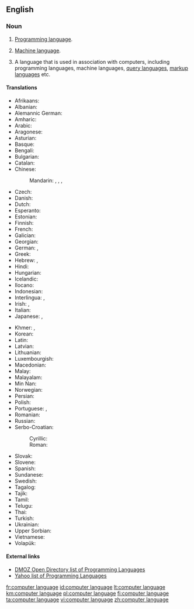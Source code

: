 {{wikipedia}}
==English==

===Noun===
{{en-noun|head=[[computer]] [[language]]}}

# {{context|programming|lang=en}} [[programming language|Programming language]].
# {{context|programming|lang=en}} [[machine language|Machine language]].
# {{context|programming|lang=en}} A language that is used in association with computers, including programming languages, machine languages, [[query language]]s, [[markup language]]s etc.

====Translations====
{{trans-top|programming language}}
* Afrikaans: {{t|af|programmeertaal}}
* Albanian: {{t|sq|gjuhë programimi}}
* Alemannic German: {{t|gsw|Programmiersprache|f}}
* Amharic: {{t|am|የፕሮግራም ቋንቋ|sc=Ethi}}
* Arabic: {{t|ar|لغة برمجة|f}}
* Aragonese: {{t|an|luengache de programazión|m}}
* Asturian: {{t|ast|llinguaxe de programación|f}}
* Basque: {{t|eu|programazio-lengoaia}}
* Bengali: {{t|bn|প্রোগ্রামিং ভাষা|sc=Beng}}
* Bulgarian: {{t|bg|език за програмиране|m}}
* Catalan: {{t|ca|llenguatge de programació|f}}
* Chinese:
*: Mandarin: {{t|cmn|計算機語言|sc=Hani}}, {{t|cmn|计算机语言|tr=jìsuànjī yǔyán|sc=Hani}}, {{t+|cmn|編程語言|sc=Hani}}, {{t|cmn|编程语言|tr=biānchéng yǔyán|sc=Hani}}
* Czech: {{t|cs|programovací jazyk|m}}
* Danish: {{t|da|programmeringssprog|n}}
* Dutch: {{t+|nl|programmeertaal|f}}
* Esperanto: {{t|eo|programlingvo}}
* Estonian: {{t|et|programmeerimiskeel}}
* Finnish: {{t+|fi|ohjelmointikieli}}
* French: {{t|fr|langage informatique|m}}
* Galician: {{t|gl|linguaxe de programación|f}}
* Georgian: {{t|ka|პროგრამირების ენა|tr=programirebis ena|sc=Geor}}
* German: {{t+|de|Computersprache|f}}, {{t+|de|Programmiersprache|f}}
* Greek: {{t|el|γλώσσα προγραμματισμού|f|tr=ɤlósa proɤramatiʑmú}}
* Hebrew: {{t+|he|שפת תכנות|f|tr=S'fat Tikh'nut}}, {{t|he|שפות תיכנות|f-p|tr=S'fot Tikh'nut}}
* Hindi: {{t|hi|प्रोग्रामिंग भाषा}}
* Hungarian: {{t|hu|programozási nyelv}}
* Icelandic: {{t|is|forritunarmál|n}}
* Ilocano: {{t|ilo|lengguahe ti panangprograma}}
* Indonesian: {{t+|id|bahasa pemrograman}}
* Interlingua: {{t|ia|linguage computatorial}}, {{t|ia|linguage de programmation}}
* Irish: {{t|ga|teanga ríomhaire|f}}, {{t|ga|teanga ríomhaireachta|f}}
* Italian: {{t|it|linguaggio di programmazione|m}}
* Japanese: {{t|ja|計算機言語|tr=keisanki-gengo}}, {{t|ja|プログラミング言語|tr=puroguramingu gengo}}
{{trans-mid}}
* Khmer: {{t|km|ភាសាគណិតូបករណ៍|tr=phea sar kak net tob kor|sc=Khmr}}, {{t|km|ភាសាកុំព្យូទ័រ|tr=phea sar kom pyuu ter|sc=Khmr}}
* Korean: {{t|ko|프로그래밍 언어|tr=peurogeuraeming eoneo}}
* Latin: {{t|la|lingua programmandi|f}}
* Latvian: {{t|lv|programmēšanas valoda}}
* Lithuanian: {{t+|lt|programavimo kalba|f}}
* Luxembourgish: {{t|lb|Programméiersprooch|n}}
* Macedonian: {{t|mk|програмски јазик|m}}
* Malay: {{t|ms|bahasa pengaturcaraan}}
* Malayalam: {{t|ml|പ്രോഗ്രാമിംഗ് ഭാഷ|sc=Mlym}}
* Min Nan: {{t|nan|thêng-sek gí-giân}}
* Norwegian: {{t+|no|programmeringsspråk|n}}
* Persian: {{t|fa|زبانهای برنامهنویسی}}
* Polish: {{t+|pl|język programowania|m}}
* Portuguese: {{t|pt|linguagem de computador|f}}, {{t+|pt|linguagem de programação|f}}
* Romanian: {{t|ro|limbaj de programare}}
* Russian: {{t+|ru|язык программирования|m|tr=jazýk programmirovánija}}
* Serbo-Croatian:
*: Cyrillic: {{t|sh|програмски језик|m|sc=Cyrl}}
*: Roman: {{t|sh|programski jezik|m}}
* Slovak: {{t|sk|programovací jazyk|m}}
* Slovene: {{t|sl|programski jezik|m}}
* Spanish: {{t+|es|lenguaje de programación|m}}
* Sundanese: {{t|su|basa program}}
* Swedish: {{t|sv|programspråk|n}}
* Tagalog: {{t|tl|wikang pamprograma}}
* Tajik: {{t|tg|забони барномасозӣ|sc=Cyrl}}
* Tamil: {{t|ta|ஆணைமூலம்}}
* Telugu: {{t|te|ప్రోగ్రామింగు భాష}}
* Thai: {{t|th|ภาษาโปรแกรม|tr=paasăa bprohgraem}}
* Turkish: {{t|tr|programlama dili}}
* Ukrainian: {{t|uk|мова програмування|f}}
* Upper Sorbian: {{t|hsb|programěrowanska rěč|f}}
* Vietnamese: {{t|vi|ngôn ngữ lập trình}}
* Volapük: {{t|vo|kompütapük}}
{{trans-bottom}}

====External links====
* [http://dmoz.org/Computers/Programming/Languages/ DMOZ Open Directory list of Programming Languages]
* [http://dir.yahoo.com/Computers_and_Internet/Programming_and_Development/Languages/ Yahoo list of Programming Languages]

[[fr:computer language]]
[[id:computer language]]
[[lt:computer language]]
[[km:computer language]]
[[pl:computer language]]
[[fi:computer language]]
[[ta:computer language]]
[[vi:computer language]]
[[zh:computer language]]